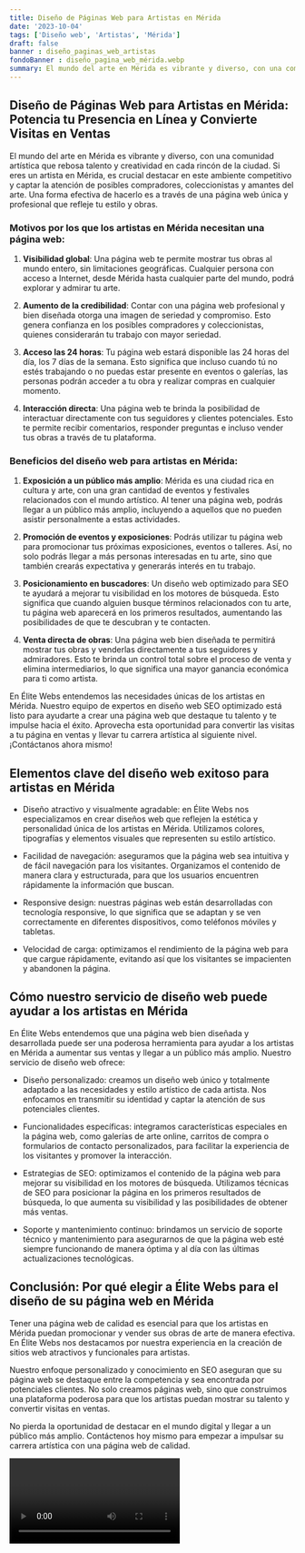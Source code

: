 ```yaml
---
title: Diseño de Páginas Web para Artistas en Mérida
date: '2023-10-04'
tags: ['Diseño web', 'Artistas', 'Mérida']
draft: false
banner : diseño_paginas_web_artistas
fondoBanner : diseño_pagina_web_mérida.webp
summary: El mundo del arte en Mérida es vibrante y diverso, con una comunidad artística que rebosa talento y creatividad en cada rincón de la ciudad. Si eres un artista en Mérida, es crucial destacar en este ambiente competitivo y captar la atención de posibles compradores, coleccionistas y amantes del arte. Una forma efectiva de hacerlo es a través de una página web única y profesional que refleje tu estilo y obras.
---
```


## Diseño de Páginas Web para Artistas en Mérida: Potencia tu Presencia en Línea y Convierte Visitas en Ventas

El mundo del arte en Mérida es vibrante y diverso, con una comunidad artística que rebosa talento y creatividad en cada rincón de la ciudad. Si eres un artista en Mérida, es crucial destacar en este ambiente competitivo y captar la atención de posibles compradores, coleccionistas y amantes del arte. Una forma efectiva de hacerlo es a través de una página web única y profesional que refleje tu estilo y obras.

### Motivos por los que los artistas en Mérida necesitan una página web:

1. **Visibilidad global**: Una página web te permite mostrar tus obras al mundo entero, sin limitaciones geográficas. Cualquier persona con acceso a Internet, desde Mérida hasta cualquier parte del mundo, podrá explorar y admirar tu arte.

2. **Aumento de la credibilidad**: Contar con una página web profesional y bien diseñada otorga una imagen de seriedad y compromiso. Esto genera confianza en los posibles compradores y coleccionistas, quienes considerarán tu trabajo con mayor seriedad.

3. **Acceso las 24 horas**: Tu página web estará disponible las 24 horas del día, los 7 días de la semana. Esto significa que incluso cuando tú no estés trabajando o no puedas estar presente en eventos o galerías, las personas podrán acceder a tu obra y realizar compras en cualquier momento.

4. **Interacción directa**: Una página web te brinda la posibilidad de interactuar directamente con tus seguidores y clientes potenciales. Esto te permite recibir comentarios, responder preguntas e incluso vender tus obras a través de tu plataforma.

### Beneficios del diseño web para artistas en Mérida:

1. **Exposición a un público más amplio**: Mérida es una ciudad rica en cultura y arte, con una gran cantidad de eventos y festivales relacionados con el mundo artístico. Al tener una página web, podrás llegar a un público más amplio, incluyendo a aquellos que no pueden asistir personalmente a estas actividades.

2. **Promoción de eventos y exposiciones**: Podrás utilizar tu página web para promocionar tus próximas exposiciones, eventos o talleres. Así, no solo podrás llegar a más personas interesadas en tu arte, sino que también crearás expectativa y generarás interés en tu trabajo.

3. **Posicionamiento en buscadores**: Un diseño web optimizado para SEO te ayudará a mejorar tu visibilidad en los motores de búsqueda. Esto significa que cuando alguien busque términos relacionados con tu arte, tu página web aparecerá en los primeros resultados, aumentando las posibilidades de que te descubran y te contacten.

4. **Venta directa de obras**: Una página web bien diseñada te permitirá mostrar tus obras y venderlas directamente a tus seguidores y admiradores. Esto te brinda un control total sobre el proceso de venta y elimina intermediarios, lo que significa una mayor ganancia económica para ti como artista.

En Élite Webs entendemos las necesidades únicas de los artistas en Mérida. Nuestro equipo de expertos en diseño web SEO optimizado está listo para ayudarte a crear una página web que destaque tu talento y te impulse hacia el éxito. Aprovecha esta oportunidad para convertir las visitas a tu página en ventas y llevar tu carrera artística al siguiente nivel. ¡Contáctanos ahora mismo!

<GifSeo />

<Cta />

## Elementos clave del diseño web exitoso para artistas en Mérida

- Diseño atractivo y visualmente agradable: en Élite Webs nos especializamos en crear diseños web que reflejen la estética y personalidad única de los artistas en Mérida. Utilizamos colores, tipografías y elementos visuales que representen su estilo artístico.

- Facilidad de navegación: aseguramos que la página web sea intuitiva y de fácil navegación para los visitantes. Organizamos el contenido de manera clara y estructurada, para que los usuarios encuentren rápidamente la información que buscan.

- Responsive design: nuestras páginas web están desarrolladas con tecnología responsive, lo que significa que se adaptan y se ven correctamente en diferentes dispositivos, como teléfonos móviles y tabletas.

- Velocidad de carga: optimizamos el rendimiento de la página web para que cargue rápidamente, evitando así que los visitantes se impacienten y abandonen la página.

## Cómo nuestro servicio de diseño web puede ayudar a los artistas en Mérida

En Élite Webs entendemos que una página web bien diseñada y desarrollada puede ser una poderosa herramienta para ayudar a los artistas en Mérida a aumentar sus ventas y llegar a un público más amplio. Nuestro servicio de diseño web ofrece:

- Diseño personalizado: creamos un diseño web único y totalmente adaptado a las necesidades y estilo artístico de cada artista. Nos enfocamos en transmitir su identidad y captar la atención de sus potenciales clientes.

- Funcionalidades específicas: integramos características especiales en la página web, como galerías de arte online, carritos de compra o formularios de contacto personalizados, para facilitar la experiencia de los visitantes y promover la interacción.

- Estrategias de SEO: optimizamos el contenido de la página web para mejorar su visibilidad en los motores de búsqueda. Utilizamos técnicas de SEO para posicionar la página en los primeros resultados de búsqueda, lo que aumenta su visibilidad y las posibilidades de obtener más ventas.

- Soporte y mantenimiento continuo: brindamos un servicio de soporte técnico y mantenimiento para asegurarnos de que la página web esté siempre funcionando de manera óptima y al día con las últimas actualizaciones tecnológicas.

## Conclusión: Por qué elegir a Élite Webs para el diseño de su página web en Mérida

Tener una página web de calidad es esencial para que los artistas en Mérida puedan promocionar y vender sus obras de arte de manera efectiva. En Élite Webs nos destacamos por nuestra experiencia en la creación de sitios web atractivos y funcionales para artistas.

Nuestro enfoque personalizado y conocimiento en SEO aseguran que su página web se destaque entre la competencia y sea encontrada por potenciales clientes. No solo creamos páginas web, sino que construimos una plataforma poderosa para que los artistas puedan mostrar su talento y convertir visitas en ventas.

No pierda la oportunidad de destacar en el mundo digital y llegar a un público más amplio. Contáctenos hoy mismo para empezar a impulsar su carrera artística con una página web de calidad.

<Video />

<CtaBot job='Artistas' city='Mérida'/>

<Gmaps query='Mérida+españa+maps' />